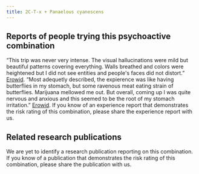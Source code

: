 ---
title: 2C-T-x + Panaelous cyanescens
---

## Reports of people trying this psychoactive combination

“This trip was never very intense. The visual hallucinations were mild but beautiful patterns covering everything. Walls breathed and colors were heightened but I did not see entities and people's faces did not distort.” [Erowid](https://www.erowid.org/experiences/exp.php?ID=9218).
“Most adequetly described, the expierence was like having butterflies in my stomach, but some ravenous meat eating strain of butterflies. Marijuana mellowed me out. But overall, coming up I was quite nervous and anxious and this seemed to be the root of my stomach irritation.” [Erowid](https://www.erowid.org/experiences/exp.php?ID=27081).
If you know of an experience report that demonstrates the risk rating of this combination, please share the experience report with us.


## Related research publications

We are yet to identify a research publication reporting on this combination. If you know of a publication that demonstrates the risk rating of this combination, please share the publication with us.

